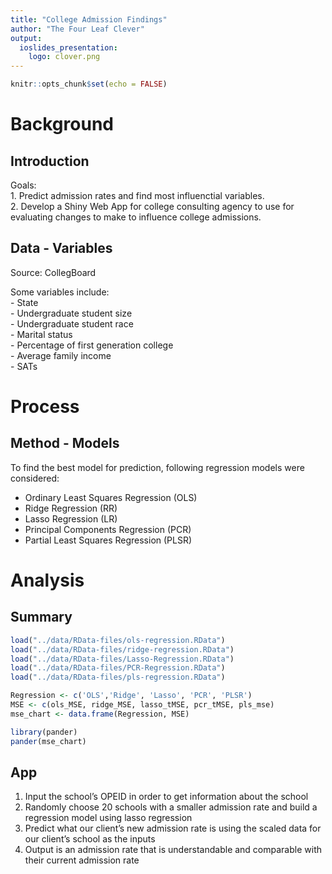 ```yaml
---
title: "College Admission Findings"
author: "The Four Leaf Clever"
output: 
  ioslides_presentation:
    logo: clover.png
---
```


```r
knitr::opts_chunk$set(echo = FALSE)
```

# Background  

## Introduction  
Goals:  
1. Predict admission rates and find most influenctial variables.  
2. Develop a Shiny Web App for college consulting agency to use for evaluating changes to make to influence college admissions.  

## Data - Variables
Source: CollegBoard  
  
Some variables include:  
- State  
- Undergraduate student size  
- Undergraduate student race  
- Marital status  
- Percentage of first generation college  
- Average family income  
- SATs  


# Process  

## Method - Models  
To find the best model for prediction, following regression models were considered:

- Ordinary Least Squares Regression (OLS)
- Ridge Regression (RR)
- Lasso Regression (LR)
- Principal Components Regression (PCR)
- Partial Least Squares Regression (PLSR)  


# Analysis  

## Summary 
```r
load("../data/RData-files/ols-regression.RData")
load("../data/RData-files/ridge-regression.RData")
load("../data/RData-files/Lasso-Regression.RData")
load("../data/RData-files/PCR-Regression.RData")
load("../data/RData-files/pls-regression.RData")

Regression <- c('OLS','Ridge', 'Lasso', 'PCR', 'PLSR')
MSE <- c(ols_MSE, ridge_MSE, lasso_tMSE, pcr_tMSE, pls_mse)
mse_chart <- data.frame(Regression, MSE)
```

```r
library(pander)
pander(mse_chart)
```

## App  
1. Input the school's OPEID in order to get information about the school  
2. Randomly choose 20 schools with a smaller admission rate and build a regression model using lasso regression  
3. Predict what our client's new admission rate is using the scaled data for our client's school as the inputs  
4. Output is an admission rate that is understandable and comparable with their current admission rate



